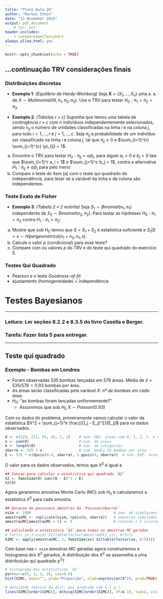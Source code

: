 ```yaml
---
title: "Plano Aula 26"
author: "Markus Stein"
date: "13 November 2019"
output: pdf_document
    # toc: yes
header-includes:
    - \usepackage{fancyhdr}
always_allow_html: yes
---
```

\addtolength{\headheight}{1.0cm} 
\pagestyle{fancyplain} 
\rhead{\includegraphics[height=1.5cm]{Logo-40-anos-estatistica.png}}
\lhead{\includegraphics[height=1.5cm]{logoIME60.jpg}}
\chead{UNIVERSIDADE FEDERAL DO RIO GRANDE DO SUL \\
INSTITUTO DE MATEMÁTICA E ESTATÍSTICA \\
DEPARTAMENTO DE ESTATÍSTICA \\
\vspace{0.3cm}
MAT02023 - INFERÊNCIA B - 2019/2
}
\renewcommand{\headrulewidth}{0pt} 


```r
knitr::opts_chunk$set(echo = TRUE)
```


## ...continuação TRV considerações finais

### Distribuições discretas

* **Exemplo 1**: (*Equilíbrio de Hardy-Weinberg*) Seja $\boldsymbol{X} = (X_1, \ldots, X_n)$ uma a. a. de $X \sim Multinomial(N, \pi_1, \pi_2, \pi_3)$. Use o TRV para testar $H_0: \pi_1 = \pi_2 = \pi_3$.  

<!-- \vspace{0.5cm}   -->

* **Exemplo 2**: *(Tabelas $r \times c$)*  Suponha que temos uma tabela de contingência $r \times c$ com $n$ indivíduos independentemente selecionados, sendo $n_{ij}$ o número de unidades classificadas na linha $i$ e na coluna $j$, para todo $i=1, \ldots, r$ e $j=1, \ldots, c$. Seja $\pi_{ij}$ a probabilidade de um indivíduo ser classificado na linha $i$ e coluna $j$, tal que $\pi_{ij} \geq 0$ e $\sum_{i=1}^{r} \sum_{j=1}^{c} \pi_{ij} = 1$.
a. Encontre o TRV para testar $H_0: \pi_{ij} = a_i b_j$, para algum $a_i > 0$ e $b_j>0$ tais que $\sum_{i=1}^r a_i = 1$ e $\sum_{j=1}^c b_j = 1$, contra a alternativa $H_1: \pi_{ij} \neq a_i b_j$ para pelo meno 
b. Compare o teste do ítem (a) com o teste qui quadrado de independência, para tesar se a variável da linha e da coluna são independentes.


### Teste Exato de Fisher
<!-- Exercício 8.48 do Casella -->
<!-- https://newonlinecourses.science.psu.edu/stat504/node/89/ -->
* **Exemplo 3**: *(Tabela $2 \times 2$ restrita)* Seja $S_1 \sim Binomial(n_1, \pi_1)$ independente de $S_2 \sim Binomial(n_2, \pi_2)$. Para testar as hipóteses $H_0: \pi_1 = \pi_2$ contra $H_1: \pi_1 > \pi_2$:
a. Mostre que sob $H_0$ temos que $S = S_1 + S_2$ é estatística suficiente e $S_1 \vert S = s \sim \textit{Hipergeométrica}(n_1+n_2, n_1, s)$.
b. Calcule o valor $p$ (condicional) para esse teste?
c. Compare com os valores $p$ do TRV e do teste qui quadrado do exercício 5.


### Testes Qui Quadrado
* Pearson e o teste *Goodness-of-fit*  
* ajustamento (homogeneidade) $\times$ independência


# Testes Bayesianos

\vspace{1cm}

***
<!-- ### Tarefa: Fazer a lista 3 para entregar. -->
### Leitura: Ler seções 8.2.2 e 8.3.5 do livro Casella e Berger.

### Tarefa: Fazer lista 5 para entregar.
***

<!-- pagina thomas - intervalos -->
<!-- https://notstatschat.rbind.io/2019/06/11/confidence-intervals-not-a-very-strong-property/ -->
<!-- https://notstatschat.rbind.io/2019/06/20/wald-score-lrt-the-picture/ -->

<!-- - writing design -->
<!-- - EM algorithm - git project and rmd; -->
<!-- - SES -->
<!-- - InfB -->
<!--   - marcar sala -->


<!-- explorar nivel e tamanho de testes -->
<!-- explorar nível de confiança e cobertura do intervalo  -->
<!-- fazer questões da prova... teste bayesiano por intervalo??? ver questões que faltaram ser abordadaqs na prova -->


<!-- lista 4 - pegar lista 5 e 6 da marcia-->
<!-- - razão de verossimilhanças monótona -->
<!-- - valor $p$ ...exercicios do casella esta estensos -->
<!-- - testes como intervalos... -->
<!-- - testes bayesianos -->

<!-- lista 5 - pegar exercicios da lista 3 -->
<!-- - teste assintóticos -->
<!-- - TRV para diferenças medias e proporções, razões de variância -->
<!-- - intervalos e testes -->
<!-- http://st551.cwick.co.nz/ -->
<!-- o que acontece se usar formulas p variancias iguais quando na verdade não são?... -->
<!-- http://st551.cwick.co.nz/final_study_guide/ -->
<!-- se variaveis nao sao normais? e se o $n$ não for grande? -->



<!-- lista 6 -->
<!-- - Teste bayesianos -->
<!-- - https://rpubs.com/ulamht/470151 -->
<!-- - http://web.stanford.edu/class/stats200/Lecture20.pdf -->

<!-- trabalho final -->
<!-- cobra passo a passo de realizacao de testes -->
<!-- interpretacoes IC e TH-->
<!-- comparacoes TH/IC exatos/assintoticos -->


<!-- ### Distribuição Categórica (Multinoulli) e Multinomial -->
<!-- Seja $\boldsymbol{I} = (I_1, \ldots, I_k)$, tal que $I_i$  uma a. a. de $\boldsymbol{I} \sim \textit{Categórica}(\boldsymbol{\pi})$, em que $$, ou $\boldsymbol{X} \sim Multinoulli(\boldsymbol{\pi})$, ou $\boldsymbol{X} \sim Multinomial(1, \boldsymbol{\pi})$, então sua f.m.p. é dada por  -->
<!-- $$P({\boldsymbol{X} = \boldsymbol{x}}) = \pi_1^ \pi_k$$ -->
<!-- ou -->

<!-- $$f_{\boldsymbol{X}}(x) = $$ -->


<!-- Olhar aula de testes discretos em   -->
<!-- http://st551.cwick.co.nz/   -->

<!-- valor p e IC - http://st551.cwick.co.nz/lecture/lecture_09/ -->


## Teste qui quadrado
### Exemplo - Bombas em Londres
* Foram observadas 535 bombas lançadas em 576 áreas. Média de $\bar x = 535 / 576 = 0.93$ bombas por àrea.
* As àreas serão classificadas pela variável $X$: *nº de bombas em cada àrea*.
* $H_0$: "as bombas foram lançadas uniformemente?"
  + Assumimos que sob $H_0$ $X \sim Poisson(0.93)$

Com os dados do problema, primeiramente vamos calcular o valor da estatística $X^2 = \sum_{j=1}^k \frac{(O_j - E_j)^2}{E_j}$ para os dados observados.

```r
O <- c(229, 211, 93, 35, 7, 1)    # num. OBS. areas com 0, 1, 2, 3, 4 e 5+ bombas 
n <- sum(O)                       # num. de areas
k <- length(O)                    # num. de categorias
xbarra <- 535 / n                 # num. medio de bombas por area         
E <- 576 * c(dpois(0:4, xbarra), 1-ppois(4, xbarra))  # num. ESP. areas com ... bombas
```

O valor para os dados observados, temos que $X^2$ é igual a

```r
## funcao para calcular a estatistica qui quadrado `X2`
X2 <- function(O) sum((O - E)^2 / E)
X2(O)       
```

Agora geraremos amostras Monte Carlo (MC) sob $H_0$ e calcularemos a estatística $X^2$ para cada amostra. 

```r
## Geracao de possiveis amostras da `Poisson(xbarra)`
nsim <- 1000                                      # num. de simulacoes
amostrasMC <- replicate(nsim, rpois(n, xbarra))   # amostras simuladas
amostrasMC[amostrasMC > 5] <- 5                   # valores > 5 virarao 5 

## calculando a estatistica `X2` para todas as amostras MC geradas
# for(ii in 1:nsim) X2(table(factor(amostrasMC[,ii], 0:5)))
X2MC <- apply(amostrasMC, 2, function(xx) X2(table(factor(xx, 0:5))))
```

Com base nas `r nsim` amostras MC geradas agora construiremos o histograma dos $X^2$ gerados. A distribuição dos $X^2$ se assemelha a uma distribuição qui quadrado $\chi^2$? 

```r
# histograma das estatisticas `X2`
par(mar=c(5, 4, 2, 2), cex=0.6)
hist(X2MC, main="", ylab="Proporção", xlab=expression(X^2), prob=TRUE)

# densidade teórica da dist. qui quadrado com k-1 g.l.
lines(X2MC[order(X2MC)], dchisq(X2MC[order(X2MC)], df=k-1), lwd=2, col="red")
```
